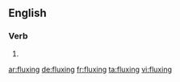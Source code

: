 ==English==

===Verb===
{{head|en}}

# {{present participle of|flux|lang=en}}

[[ar:fluxing]]
[[de:fluxing]]
[[fr:fluxing]]
[[ta:fluxing]]
[[vi:fluxing]]
